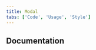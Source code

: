 ```yaml
---
title: Modal
tabs: ['Code', 'Usage', 'Style']
---
```


<ComponentCode
  name="Transactional Modal"
  component="modal"
  variation="modal"
  hasReactVersion="modal--default"
  hasVueVersion="modal--buttons"
  hasAngularVersion="?path=/story/modal--transactional"
  codepen="QPNEOv"
/>
<ComponentCode
  name="Passive Modal"
  component="modal"
  variation="modal--nofooter"
  hasReactVersion="modal--default"
  hasVueVersion="modal--default"
  hasAngularVersion="?path=/story/modal--passive"
  codepen="bJpeag"
/>
<ComponentCode
  name="Danger Modal"
  component="modal"
  variation="modal--danger"
  hasReactVersion="modal--default"
  hasVueVersion="modal--danger"
  hasAngularVersion="?path=/story/modal--transactional&knob-modalType=danger&knob-modalLabel=optional label&knob-modalTitle=Delete service from application&knob-modalContent=Are you sure you want to remove the Speech to Text service from the node-test app?"
  codepen="YMqWaK"
/>

<ComponentCode
  name="Input Modal"
  component="modal"
  variation="modal--input"
  hasReactVersion="modal--default"
  hasVueVersion="modal--with-input"
  codepen="MRyeVV"></ComponentCode>

## Documentation

<ComponentDocs component="modal"></ComponentDocs>
